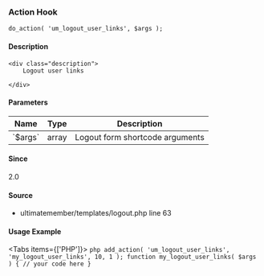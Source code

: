 
<UMBreadCrumb type="action"/>

### Action Hook    
    
```
do_action( 'um_logout_user_links', $args );
```

#### Description
    <div class="description">
        Logout user links
 
    </div>

#### Parameters
            
<table className="table-auto mt-2 border dark:border-gray-500 p-5 text-sm text-left">
<thead>
<tr>
<th  className="px-3">Name</th>
<th  className="px-3">Type</th>
<th  className="px-3">Description</th>
</tr>
</thead>
<tbody>
               <tr >
               <td className="px-3 py-2">`$args`</td>
               <td className="px-3 py-2">array</td>
               <td className="px-3 py-2 text-sm">Logout form shortcode arguments</td>
               </tr>
</tbody>
</table>

#### Since
<div class="description">
2.0
</div>

#### Source
  - <Link href="https://github.com/ultimatemember/ultimatemember/tree/2.5.0/templates/logout.php#L63">ultimatemember/templates/logout.php</Link> <Link href="https://github.com/ultimatemember/ultimatemember/tree/2.5.0/templates/logout.php#L63">line 63</Link>



#### Usage Example

<Tabs items={['PHP']}>
    <Tab>
    ```php
    add_action( 'um_logout_user_links', 'my_logout_user_links', 10, 1 );
 function my_logout_user_links( $args ) {
     // your code here
 }
    ```
    </Tab>
</Tabs>